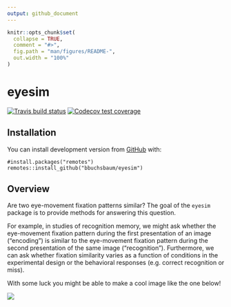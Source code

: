 ```yaml
---
output: github_document
---
```


<!-- README.md is generated from README.Rmd. Please edit that file -->

```r
knitr::opts_chunk$set(
  collapse = TRUE,
  comment = "#>",
  fig.path = "man/figures/README-",
  out.width = "100%"
)
```

# eyesim

<!-- badges: start -->
[![Travis build status](https://travis-ci.com/bbuchsbaum/eyesim.svg?branch=master)](https://travis-ci.com/bbuchsbaum/eyesim)
[![Codecov test coverage](https://codecov.io/gh/bbuchsbaum/eyesim/branch/master/graph/badge.svg)](https://codecov.io/gh/bbuchsbaum/eyesim?branch=master)
<!-- badges: end -->

## Installation

You can install development version from [GitHub](https://github.com/) with:

```
#install.packages("remotes")
remotes::install_github("bbuchsbaum/eyesim")
```

## Overview

Are two eye-movement fixation patterns similar? The goal of the `eyesim` package is to provide methods for answering this question.

For example, in studies of recognition memory, we might ask whether the eye-movement fixation pattern during the first presentation of an image ("encoding") is similar to the eye-movement fixation pattern during the second presentation of the same image ("recognition"). Furthermore, we can ask whether fixation similarity varies as a function of conditions in the experimental design or the behavioral responses (e.g. correct recognition or miss).

With some luck you might be able to make a cool image like the one below!

![](phelps.gif)

